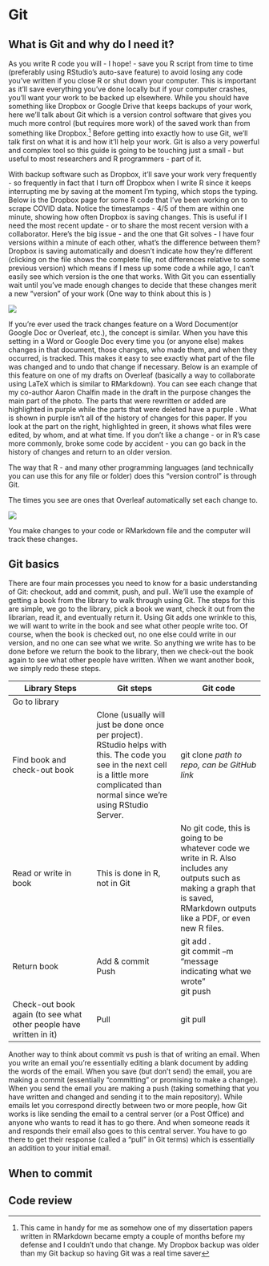 # Git

## What is Git and why do I need it?

As you write R code you will - I hope! - save you R script from time to time (preferably using RStudio's auto-save feature) to avoid losing any code you've written if you close R or shut down your computer. This is important as it'll save everything you've done locally but if your computer crashes, you'll want your work to be backed up elsewhere. While you should have something like Dropbox or Google Drive that keeps backups of your work, here we'll talk about Git which is a version control software that gives you much more control (but requires more work) of the saved work than from something like Dropbox.^[This came in handy for me as somehow one of my dissertation papers written in RMarkdown became empty a couple of months before my defense and I couldn't undo that change. My Dropbox backup was older than my Git backup so having Git was a real time saver] Before getting into exactly how to use Git, we'll talk first on what it is and how it'll help your work. Git is also a very powerful and complex tool so this guide is going to be touching just a small - but useful to most researchers and R programmers - part of it.

With backup software such as Dropbox, it'll save your work very frequently - so frequently in fact that I turn off Dropbox when I write R since it keeps interrupting me by saving at the moment I'm typing, which stops the typing. Below is the Dropbox page for some R code that I've been working on to scrape COVID data. Notice the timestamps - 4/5 of them are within one minute, showing how often Dropbox is saving changes. This is useful if I need the most recent update - or to share the most recent version with a collaborator. Here's the big issue - and the one that Git solves - I have four versions within a minute of each other, what's the difference between them? Dropbox is saving automatically and doesn't indicate how they're different (clicking on the file shows the complete file, not differences relative to some previous version) which means if I mess up some code a while ago, I can't easily see which version is the one that works. With Git you can essentially wait until you've made enough changes to decide that these changes merit a new "version" of your work (One way to think about this is )

![](images/dropbox.png)


If you're ever used the track changes feature on a Word Document(or Google Doc or Overleaf, etc.), the concept is similar. When you have this setting in a Word or Google Doc every time you (or anyone else) makes changes in that document, those changes, who made them, and when they occurred, is tracked. This makes it easy to see exactly what part of the file was changed and to undo that change if necessary. Below is an example of this feature on one of my drafts on Overleaf (basically a way to collaborate using LaTeX which is similar to RMarkdown). You can see each change that my co-author Aaron Chalfin made in the draft in the purpose changes the main part of the photo. The parts that were rewritten or added are highlighted in purple while the parts that were deleted have a purple . What is shown in purple isn't all of the history of changes for this paper. If you look at the part on the right, highlighted in green, it shows what files were edited, by whom, and at what time. If you don't like a change - or in R's case more commonly, broke some code by accident - you can go back in the history of changes and return to an older version.

The way that R - and many other programming languages (and technically you can use this for any file or folder) does this "version control" is through Git. 

The times you see are ones that Overleaf automatically set each change to. 

![](images/overleaf.png)

You make changes to your code or RMarkdown file and the computer will track these changes.

## Git basics

There are four main processes you need to know for a basic understanding of Git: checkout, add and commit, push, and pull. We’ll use the example of getting a book from the library to walk through using Git. The steps for this are simple, we go to the library, pick a book we want, check it out from the librarian, read it, and eventually return it. Using Git adds one wrinkle to this, we will want to write in the book and see what other people write too. Of course, when the book is checked out, no one else could write in our version, and no one can see what we write. So anything we write has to be done before we return the book to the library, then we check-out the book again to see what other people have written. When we want another book, we simply redo these steps. 


Library Steps | Git steps     | Git code 
------------- | ------------- | ------------- 
Go to library | | 
Find book and check-out book | Clone (usually will just be done once per project). RStudio helps with this. The code you see in the next cell is a little more complicated than normal since we’re using RStudio Server. | git clone *path to repo, can be GitHub link*  
Read or write in book | This is done in R, not in Git  | No git code, this is going to be whatever code we write in R. Also includes any outputs such as making a graph that is saved, RMarkdown outputs like a PDF, or even new R files. 
Return book | Add & commit <br> Push | git add . <br>git commit –m “message indicating what we wrote” <br> git push 
Check-out book again (to see what other people have written in it)  | Pull | git pull


Another way to think about commit vs push is that of writing an email. When you write an email you’re essentially editing a blank document by adding the words of the email. When you save (but don’t send) the email, you are making a commit (essentially “committing” or promising to make a change). When you send the email you are making a push (taking something that you have written and changed and sending it to the main repository). While emails let you correspond directly between two or more people, how Git works is like sending the email to a central server (or a Post Office) and anyone who wants to read it has to go there. And when someone reads it and responds their email also goes to this central server. You have to go there to get their response (called a “pull” in Git terms) which is essentially an addition to your initial email. 

## When to commit

## Code review


